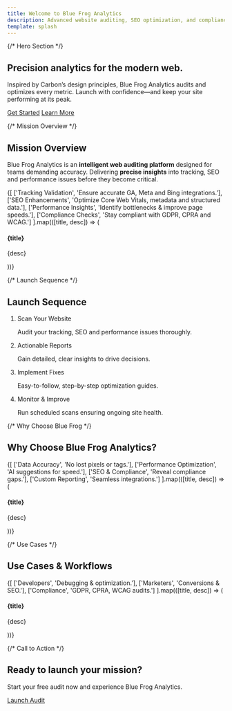 ```yaml
---
title: Welcome to Blue Frog Analytics
description: Advanced website auditing, SEO optimization, and compliance monitoring in one powerful tool.
template: splash
---
```




{/* Hero Section */}
<section className="carbon-container bx--grid bx--theme--white">
  <div className="bx--row">
    <div className="bx--col-lg-8 bx--offset-lg-2 bx--text-center">
      <h1 className="bx--type-expressive-heading-05">Precision analytics for the modern web.</h1>
      <p className="bx--type-body-long-02">
        Inspired by Carbon’s design principles, Blue Frog Analytics audits and optimizes every metric. Launch with confidence—and keep your site performing at its peak.
      </p>
      <div className="bx--btn-set">
        <a href="/introduction/how-blue-frog-analytics-works" className="bx--btn bx--btn--primary">Get Started</a>
        <a href="/introduction/use-cases" className="bx--btn bx--btn--secondary">Learn More</a>
      </div>
    </div>
  </div>
</section>

{/* Mission Overview */}
<section className="carbon-container bx--grid bx--theme--g10">
  <div className="bx--row">
    <div className="bx--col-lg-12 bx--text-center">
      <h2 className="bx--type-expressive-heading-04">Mission Overview</h2>
    </div>
    <div className="bx--col-lg-8 bx--offset-lg-2 bx--text-center">
      <p className="bx--type-body-long-02">
        Blue Frog Analytics is an <strong>intelligent web auditing platform</strong> designed for teams demanding accuracy. Delivering <strong>precise insights</strong> into tracking, SEO and performance issues before they become critical.
      </p>
    </div>
  </div>

  <div className="bx--row bx--row--condensed">
    {[
      ['Tracking Validation', 'Ensure accurate GA, Meta and Bing integrations.'],
      ['SEO Enhancements', 'Optimize Core Web Vitals, metadata and structured data.'],
      ['Performance Insights', 'Identify bottlenecks & improve page speeds.'],
      ['Compliance Checks', 'Stay compliant with GDPR, CPRA and WCAG.']
    ].map(([title, desc]) => (
      <div key={title} className="bx--col-lg-3 bx--col-md-4 bx--col-sm-4">
        <div className="bx--tile bx--tile--light bx--tile--clickable">
          <h4 className="bx--type-heading-compact-01">{title}</h4>
          <p className="bx--type-body-short-01">{desc}</p>
        </div>
      </div>
    ))}
  </div>
</section>

{/* Launch Sequence */}
<section className="carbon-container bx--grid bx--theme--g10">
  <div className="bx--row">
    <div className="bx--col-lg-12 bx--text-center">
      <h2 className="bx--type-expressive-heading-04">Launch Sequence</h2>
    </div>
  </div>

  <div className="bx--row bx--col-lg-8 bx--offset-lg-2">
    <ol className="bx--list--ordered bx--list--expressive">
      <li>
        <p className="bx--type-heading-compact-01">Scan Your Website</p>
        <p className="bx--type-body-short-01">Audit your tracking, SEO and performance issues thoroughly.</p>
      </li>
      <li>
        <p className="bx--type-heading-compact-01">Actionable Reports</p>
        <p className="bx--type-body-short-01">Gain detailed, clear insights to drive decisions.</p>
      </li>
      <li>
        <p className="bx--type-heading-compact-01">Implement Fixes</p>
        <p className="bx--type-body-short-01">Easy-to-follow, step-by-step optimization guides.</p>
      </li>
      <li>
        <p className="bx--type-heading-compact-01">Monitor & Improve</p>
        <p className="bx--type-body-short-01">Run scheduled scans ensuring ongoing site health.</p>
      </li>
    </ol>
  </div>
</section>

{/* Why Choose Blue Frog */}
<section className="carbon-container bx--grid bx--theme--white">
  <div className="bx--row">
    <div className="bx--col-lg-12 bx--text-center">
      <h2 className="bx--type-expressive-heading-04">Why Choose Blue Frog Analytics?</h2>
    </div>
  </div>
  <div className="bx--row bx--row--condensed">
    {[
      ['Data Accuracy', 'No lost pixels or tags.'],
      ['Performance Optimization', 'AI suggestions for speed.'],
      ['SEO & Compliance', 'Reveal compliance gaps.'],
      ['Custom Reporting', 'Seamless integrations.']
    ].map(([title, desc]) => (
      <div key={title} className="bx--col-lg-3 bx--col-md-4 bx--col-sm-4">
        <div className="bx--card">
          <div className="bx--card__content">
            <h4 className="bx--type-heading-compact-01">{title}</h4>
            <p className="bx--type-body-short-01">{desc}</p>
          </div>
        </div>
      </div>
    ))}
  </div>
</section>

{/* Use Cases */}
<section className="carbon-container bx--grid bx--theme--g10">
  <div className="bx--row">
    <div className="bx--col-lg-12 bx--text-center">
      <h2 className="bx--type-expressive-heading-04">Use Cases & Workflows</h2>
    </div>
  </div>
  <div className="bx--row bx--row--condensed">
    {[
      ['Developers', 'Debugging & optimization.'],
      ['Marketers', 'Conversions & SEO.'],
      ['Compliance', 'GDPR, CPRA, WCAG audits.']
    ].map(([title, desc]) => (
      <div key={title} className="bx--col-lg-4 bx--col-md-4 bx--col-sm-4">
        <div className="bx--tile bx--tile--clickable">
          <h4 className="bx--type-heading-compact-01">{title}</h4>
          <p className="bx--type-body-short-01">{desc}</p>
        </div>
      </div>
    ))}
  </div>
</section>

{/* Call to Action */}
<section className="carbon-container bx--grid bx--theme--white">
  <div className="bx--row">
    <div className="bx--col-lg-8 bx--offset-lg-2 bx--text-center">
        <h2 className="bx--type-expressive-heading-04">Ready to launch your mission?</h2>
      <p className="bx--type-body-long-02">Start your free audit now and experience Blue Frog Analytics.</p>
      <a href="/introduction/how-blue-frog-analytics-works" className="bx--btn bx--btn--primary">Launch Audit</a>
    </div>
  </div>
</section>

